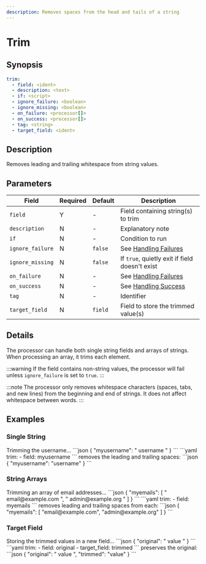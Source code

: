 ```yaml
---
description: Removes spaces from the head and tails of a string
---
```


# Trim

## Synopsis

```yaml {2}
trim:
  - field: <ident>
  - description: <text>
  - if: <script>
  - ignore_failure: <boolean>
  - ignore_missing: <boolean>
  - on_failure: <processor[]>
  - on_success: <processor[]>
  - tag: <string>
  - target_field: <ident>
```

## Description

Removes leading and trailing whitespace from string values.

## Parameters

|Field|Required|Default|Description|
|---|---|---|---|
|`field`|Y|-|Field containing string(s) to trim|
|`description`|N|-|Explanatory note|
|`if`|N|-|Condition to run|
|`ignore_failure`|N|`false`|See [Handling Failures](../handling-failures.mdx)|
|`ignore_missing`|N|`false`|If `true`, quietly exit if field doesn't exist|
|`on_failure`|N|-|See [Handling Failures](../handling-failures.mdx)|
|`on_success`|N|-|See [Handling Success](../handling-success.mdx)|
|`tag`|N|-|Identifier|
|`target_field`|N|`field`|Field to store the trimmed value(s)|

## Details

The processor can handle both single string fields and arrays of strings. When processing an array, it trims each element.

:::warning
If the field contains non-string values, the processor will fail unless `ignore_failure` is set to `true`.
:::

:::note
The processor only removes whitespace characters (spaces, tabs, and new lines) from the beginning and end of strings. It does not affect whitespace between words.
:::

## Examples

### Single String

<ExampleGrid>
  <CommentCol>
    Trimming the username...
  </CommentCol>
  <CodeCol>
    ```json
    {
      "myusername": "  username  "
    }
    ```
    ```yaml
    trim:
      - field: myusername
    ```
  </CodeCol>
  <CommentCol>
    removes the leading and trailing spaces:
  </CommentCol>
  <CodeCol>
    ```json
    {
      "myusername": "username"
    }
    ```
  </CodeCol>
</ExampleGrid>

### String Arrays

<ExampleGrid>
  <CommentCol>
    Trimming an array of email addresses...
  </CommentCol>
  <CodeCol>
    ```json
    {
      "myemails": [
        "  email@example.com  ",
        "  admin@example.org  "
      ]
    }
    ```
    ```yaml
    trim:
      - field: myemails
    ```
  </CodeCol>
  <CommentCol>
    removes leading and trailing spaces from each:
  </CommentCol>
  <CodeCol>
    ```json
    {
      "myemails": [
        "email@example.com",
        "admin@example.org"
      ]
    }
    ```
  </CodeCol>
</ExampleGrid>

### Target Field

<ExampleGrid>
  <CommentCol>
    Storing the trimmed values in a new field...
  </CommentCol>
  <CodeCol>
    ```json
    {
      "original": "  value  "
    }
    ```
    ```yaml
    trim:
      - field: original
      - target_field: trimmed
    ```
  </CodeCol>
  <CommentCol>
    preserves the original:
  </CommentCol>
  <CodeCol>
    ```json
    {
      "original": "  value  ",
      "trimmed": "value"
    }
    ```
  </CodeCol>
</ExampleGrid>

